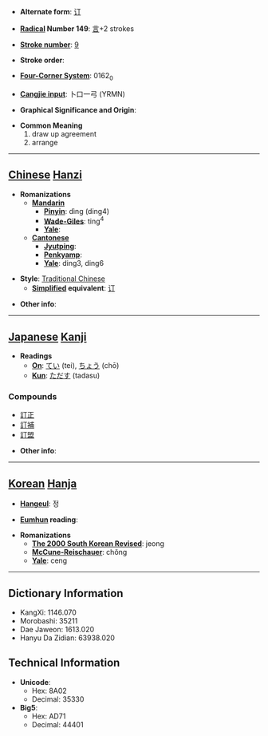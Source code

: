 * '''Alternate form''': [[订]]

* '''[[Wiktionary:Chinese radical index| Radical]] Number 149''': [[Wiktionary:Chinese radical index 言|言]]+2 strokes

* '''[[Wiktionary:Chinese total strokes index|Stroke number]]''': [[Wiktionary:Chinese total strokes index 9|9]]

* '''Stroke order''': 

* '''[[Wiktionary:Chinese four corner index|Four-Corner System]]''': 0162<sub>0</sub>

* '''[[Wiktionary:Chinese Cangjie index|Cangjie input]]''': 卜口一弓 (YRMN)

* '''Graphical Significance and Origin''': 

* '''Common Meaning'''
*#draw up agreement
*# arrange


----

== [[Chinese]] [[Hanzi]] ==

* '''Romanizations'''
** '''[[Mandarin]]'''
*** '''[[Pinyin]]''': dìng (ding4)
*** '''[[Wade-Giles]]''': ting<sup>4</sup>
*** '''[[Yale]]''': 
** '''[[Cantonese]]'''
*** '''[[Jyutping]]''':
*** '''[[Penkyamp]]''': 
*** '''[[Yale]]''': ding3, ding6

* '''Style''': [[Traditional Chinese]] 
** '''[[Simplified Chinese|Simplified]] equivalent''': [[订]]

* '''Other info''': 

----

== [[Japanese]] [[Kanji]] ==

* '''Readings'''
** '''[[On]]''': [[てい]] (tei), [[ちょう]] (chō)
** '''[[Kun]]''': [[ただす]] (tadasu)
===Compounds===
* [[訂正]]
* [[訂補]]
* [[訂盟]]

* '''Other info''':  

----

== [[Korean]] [[Hanja]] ==

* '''[[Hangeul]]''': 정

* '''[[Eumhun]] reading''': 

* '''Romanizations'''
** '''[[The 2000 South Korean Revised Romanization|The 2000 South Korean Revised]]''': jeong
** '''[[McCune-Reischauer]]''': chŏng
** '''[[Yale]]''': ceng

----

== Dictionary Information ==

* KangXi: 1146.070
* Morobashi: 35211
* Dae Jaweon: 1613.020
* Hanyu Da Zidian: 63938.020

== Technical Information ==

* '''Unicode''':
** Hex: 8A02
** Decimal: 35330
* '''Big5''':
** Hex: AD71
** Decimal: 44401